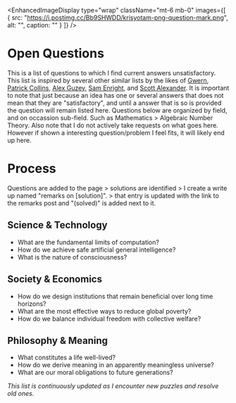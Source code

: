 <EnhancedImageDisplay
  type="wrap"
  className="mt-6 mb-0"
  images={[
    {
      src: "https://i.postimg.cc/Bb9SHWDD/krisyotam-png-question-mark.png",
      alt: "",
      caption: ""
    }
  ]}
/>
# Open Questions

This is a list of questions to which I find current answers unsatisfactory. 
This list is inspired by several other similar lists by the likes of 
[Gwern](https://gwern.net/question#sociology), [Patrick Collins](https://patrickcollison.com/questions), 
[Alex Guzey](https://guzey.com/personal/research-ideas/), [Sam Enright](https://samenright.com/ideas/), and 
[Scott Alexander](https://www.astralcodexten.com/p/quests-and-requests). It is important to note that just because 
an idea has one or several answers that does not mean that they are "satisfactory", and until a answer that is so is 
provided the question will remain listed here. Questions below are organized by field, and on occassion sub-field. Such as 
Mathematics > Algebraic Number Theory. Also note that I do not actively take requests on what goes here. However if shown a 
interesting question/problem I feel fits, it will likely end up here. 

# Process

Questions are added to the page > solutions are identified > I create a write up named "remarks on [solution]". > 
that entry is updated with the link to the remarks post and "(solved)" is added next to it. 

## Science & Technology

- What are the fundamental limits of computation?
- How do we achieve safe artificial general intelligence?
- What is the nature of consciousness?

## Society & Economics

- How do we design institutions that remain beneficial over long time horizons?
- What are the most effective ways to reduce global poverty?
- How do we balance individual freedom with collective welfare?

## Philosophy & Meaning

- What constitutes a life well-lived?
- How do we derive meaning in an apparently meaningless universe?
- What are our moral obligations to future generations?

*This list is continuously updated as I encounter new puzzles and resolve old ones.*
